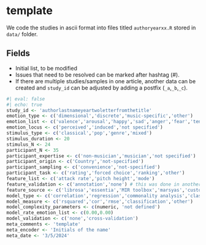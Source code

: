 # template

We code the studies in ascii format into files titled `authoryearxx.R` stored in `data/` folder.

## Fields

- Initial list, to be modified
- Issues that need to be resolved can be marked after hashtag (#).
- If there are multiple studies/samples in one article, another data can be created and `study_id` can be adjusted by adding a postfix (`_a`,`_b`,`_c`).

```r
#| eval: false
#| echo: true
study_id <- 'authorlastnameyeartwoletterfromthetitle'
emotion_type <- c('dimensional','discrete','music-specific','other')
emotion_list <- c('valence','arousal','happy','sad','anger','fear','tender','other')
emotion_locus <- c('perceived','induced','not specified')
stimulus_type <- c('classical','pop','genre','mixed')
stimulus_duration <- 20
stimulus_N <- 24
participant_N <- 35
participant_expertise <- c('non-musician','musician','not specified')
participant_origin <- c('Country','not-specified')
participant_sampling <- c('convenience','not-specified')
participant_task <- c('rating','forced choice','ranking','other')
feature_list <- c('attack rate','pitch height','mode')
feature_validation <- c('annotation','none') # this was done in another study
feature_source <- c('librosa','essentia','MIR toolbox','marsyas','custom','not specified')
model_type <- c('correlation','regression','commonality analysis','classification')
model_measure <- c('rsquared','cor','rmse','classification','other')
model_complexity_parameters <- c(numeric, 'not defined')
model_rate_emotion_list <- c(0.00,0.00)
model_validation <- c('none','cross-validation')
meta_comments <- 'template'
meta_encoder <- 'Initials of the name'
meta_date <- '3/5/2024'
```
